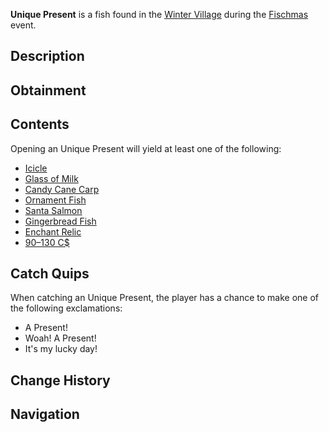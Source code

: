 {{FishInfobox
|image          = Unique Present.png
|rarity         = Limited
|event          = Fischmas
|sea            = First Sea
|location       = [[Fischmas]]
|sublocation    = 
|sources        = Fishing Rod
|radar_location = 
|xp             = 55
|weather        = 
|time           = 
|season         = 
|bait           = Magnet
|base_weight    = 9
|base_value     = 180
|weight_range   = 0
|base_chance    = 4
|base_resil     = 50
}}
'''Unique Present''' is a {{Rarity|Limited}} fish found in the [[Winter Village]] during the [[Fischmas]] event.

== Description ==
{{Description|A nice christmas present wrapped in white and teal gift paper. Maybe it has some better goodies inside!|Bestiary Entry}}

== Obtainment ==
{{Description|Only can be caught during Fischmas24.|Bestiary Hint}}
{{Fish Availability|
Fischmas/Winter Village
|top_rods      = 
Magnet Rod\170243.75\170741.08;
Great Rod of Oscar\40694\85726.75;
Leviathan's Fang Rod\40430.02\114138.26;
Astralhook Rod\38336.42\90236.76;
Ethereal Prism Rod\38262.03\88836.1;
Resourceful Rod\29586.4\70760.59;
Trident Rod\35421.18\97035.22;
Free Spirit Rod\33679.35\92263.54;
Lucky Rod\21523.94\64192.92;
Fortune Rod\24015.45\68614.39;
Seraphic Rod\36683.84\88386.87;
No-Life Rod\36185.27\89572.7;
Rod Of The Forgotten Fang\34312.78\83194.9;
Challenger's Rod\33018.76\83155;
Rod Of The Depths\30804.94\75906.86;
Rod Of The Exalted One\30465.36\77056.45;
Zeus Rod\30001.91\77124.48;
Verdant Shear Rod\29496.02\77828.79;
Blazebringer Rod\28585.64\74645.68;
Depthseeker Rod\26978.8\69515.69;
Avalanche Rod\24332.2\62443.66;
Volcanic Rod\23377.51\60999.42;
Training Rod\14693.99\49412.9;
Steady Rod\8505.89\20685.74
|recommended   = Magnet Rod
}}

== Contents ==
Opening an Unique Present will yield at least one of the following:
* [[Icicle]]
* [[Glass of Milk]]
* [[Candy Cane Carp]]
* [[Ornament Fish]]
* [[Santa Salmon]]
* [[Gingerbread Fish]]
* [[Enchant Relic]]
* [[90–130 C$]]

== Catch Quips ==
When catching an Unique Present, the player has a chance to make one of the following exclamations:
* A Present!
* Woah! A Present!
* It's my lucky day!

== Change History ==
{{Change History|{{subst:Current Version}}}}

== Navigation ==
{{Fish Navbox|Fischmas}}